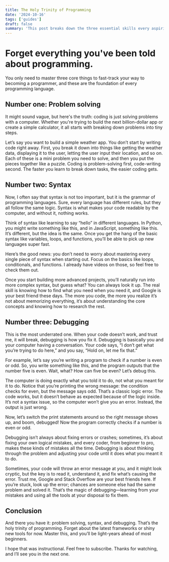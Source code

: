 ```yaml
---
title: The Holy Trinity of Programming
date: '2024-10-16'
tags: ['guides']
draft: false
summary: 'This post breaks down the three essential skills every aspiring programmer needs: problem solving, syntax, and debugging. Mastering these core concepts will set you up for success in any programming language. Learn how to approach coding challenges, understand the basic structure of code, and efficiently troubleshoot your own errors.'
---
```


# Forget everything you've been told about programming.

You only need to master three core things to fast-track your way to becoming a programmer, and these are the foundation of every programming language.

## Number one: Problem solving

It might sound vague, but here's the truth: coding is just solving problems with a computer. Whether you're trying to build the next billion-dollar app or create a simple calculator, it all starts with breaking down problems into tiny steps.

Let’s say you want to build a simple weather app. You don’t start by writing code right away. First, you break it down into things like getting the weather data, displaying it to the user, letting the user input their location, and so on. Each of these is a mini problem you need to solve, and then you put the pieces together like a puzzle. Coding is problem-solving first, code-writing second. The faster you learn to break down tasks, the easier coding gets.

## Number two: Syntax

Now, I often say that syntax is not too important, but it is the grammar of programming languages. Sure, every language has different rules, but they all follow the same logic. Syntax is what makes your code readable by the computer, and without it, nothing works.

Think of syntax like learning to say “hello” in different languages. In Python, you might write something like this, and in JavaScript, something like this. It’s different, but the idea is the same. Once you get the hang of the basic syntax like variables, loops, and functions, you’ll be able to pick up new languages super fast.

Here’s the good news: you don’t need to worry about mastering every single piece of syntax when starting out. Focus on the basics like loops, conditionals, and functions. I already have videos on those, so feel free to check them out.

Once you start building more advanced projects, you’ll naturally run into more complex syntax, but guess what? You can always look it up. The real skill is knowing how to find what you need when you need it, and Google is your best friend these days. The more you code, the more you realize it’s not about memorizing everything, it’s about understanding the core concepts and knowing how to research the rest.

## Number three: Debugging

This is the most underrated one. When your code doesn’t work, and trust me, it will break, debugging is how you fix it. Debugging is basically you and your computer having a conversation. Your code says, “I don’t get what you’re trying to do here,” and you say, “Hold on, let me fix that.”

For example, let’s say you’re writing a program to check if a number is even or odd. So, you write something like this, and the program outputs that the number five is even. Wait, what? How can five be even? Let’s debug this.

The computer is doing exactly what you told it to do, not what you meant for it to do. Notice that you’re printing the wrong message: the condition checks for even, but the message says odd. That’s a classic logic error. The code works, but it doesn’t behave as expected because of the logic inside. It’s not a syntax issue, so the computer won’t give you an error. Instead, the output is just wrong.

Now, let’s switch the print statements around so the right message shows up, and boom, debugged! Now the program correctly checks if a number is even or odd.

Debugging isn’t always about fixing errors or crashes; sometimes, it’s about fixing your own logical mistakes, and every coder, from beginner to pro, makes these kinds of mistakes all the time. Debugging is about thinking through the problem and adjusting your code until it does what you meant it to do.

Sometimes, your code will throw an error message at you, and it might look cryptic, but the key is to read it, understand it, and fix what’s causing the error. Trust me, Google and Stack Overflow are your best friends here. If you’re stuck, look up the error; chances are someone else had the same problem and solved it. That’s the magic of debugging—learning from your mistakes and using all the tools at your disposal to fix them.

## Conclusion

And there you have it: problem solving, syntax, and debugging. That’s the holy trinity of programming. Forget about the latest frameworks or shiny new tools for now. Master this, and you’ll be light-years ahead of most beginners.

I hope that was instructional. Feel free to subscribe. Thanks for watching, and I’ll see you in the next one.
